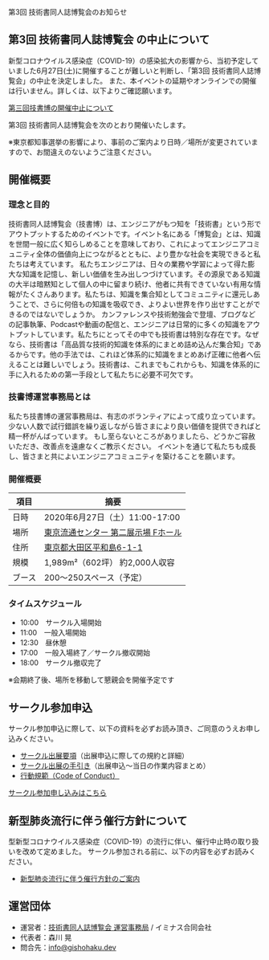 
<SEO title="第3回 技術書同人誌博覧会のお知らせ"/>

<SectionHeader text="NEXT EVENT" pageHeader>
第3回 技術書同人誌博覧会のお知らせ
</SectionHeader>

<MdxContainer>

## 第3回 技術書同人誌博覧会 の中止について

新型コロナウイルス感染症（COVID-19）の感染拡大の影響から、当初予定していました6月27日(土)に開催することが難しいと判断し、「第3回 技術書同人誌博覧会」の中止を決定しました。
また、本イベントの延期やオンラインでの開催は行いません。詳しくは、以下よりご確認願います。

[第三回技書博の開催中止について](https://esa-pages.io/p/sharing/13039/posts/101/1e5d105a4cb3811772e4.html)

第3回 技術書同人誌博覧会を次のとおり開催いたします。

※東京都知事選挙の影響により、事前のご案内より日時／場所が変更されていますので、お間違えのないようご注意ください。

## 開催概要

### 理念と目的

技術書同人誌博覧会（技書博）は、エンジニアがもつ知を「技術書」という形でアウトプットするためのイベントです。イベント名にある「博覧会」とは、知識を世間一般に広く知らしめることを意味しており、これによってエンジニアコミュニティ全体の価値向上につながるとともに、より豊かな社会を実現できると私たちは考えています。
私たちエンジニアは、日々の業務や学習によって得た膨大な知識を記憶し、新しい価値を生み出しつづけています。その源泉である知識の大半は暗黙知として個人の中に留まり続け、他者に共有できていない有用な情報がたくさんあります。私たちは、知識を集合知としてコミュニティに還元しあうことで、さらに何倍もの知識を吸収でき、よりよい世界を作り出せすことができるのではないでしょうか。
カンファレンスや技術勉強会で登壇、ブログなどの記事執筆、Podcastや動画の配信と、エンジニアは日常的に多くの知識をアウトプットしています。私たちにとってその中でも技術書は特別な存在です。なぜなら、技術書は「高品質な技術的知識を体系的にまとめ詰め込んだ集合知」であるからです。他の手法では、これほど体系的に知識をまとめあげ正確に他者へ伝えることは難しいでしょう。技術書は、これまでもこれからも、知識を体系的に手に入れるための第一手段として私たちに必要不可欠です。

### 技書博運営事務局とは

私たち技書博の運営事務局は、有志のボランティアによって成り立っています。
少ない人数で試行錯誤を繰り返しながら皆さまにより良い価値を提供できればと精一杯がんばっています。
もし至らないところがありましたら、どうかご容赦いただき、改善点を遠慮なくご教示ください。
イベントを通じて私たちも成長し、皆さまと共によいエンジニアコミュニティを築けることを願います。

### 開催概要

項目 | 摘要
----- | -----
日時 | 2020年6月27日（土）11:00-17:00
場所 | [東京流通センター 第二展示場 Fホール](https://www.trc-event.jp/access/)
住所 | [東京都大田区平和島6-1-1](https://g.page/trc-event)
規模 | 1,989m²（602坪）	約2,000人収容
ブース | 200～250スペース（予定）

### タイムスケジュール

- 10:00　サークル入場開始
- 11:00　一般入場開始
- 12:30　昼休憩
- 17:00　一般入場終了／サークル撤収開始
- 18:00　サークル撤収完了

※会期終了後、場所を移動して懇親会を開催予定です

## サークル参加申込

サークル参加申込に際して、以下の資料を必ずお読み頂き、ご同意のうえお申し込みください。

- [サークル出展要項](https://esa-pages.io/p/sharing/13039/posts/92/d8895bbcc65751f99ae4.html)（出展申込に際しての規約と詳細）
- [サークル出展の手引き](https://esa-pages.io/p/sharing/13039/posts/91/d7acc66896074dd0789e.html)（出展申込～当日の作業内容まとめ）
- [行動規範（Code of Conduct）](https://esa-pages.io/p/sharing/13039/posts/13/4c6fe5c0f58bb4fb32cd.html)

[サークル参加申し込みはこちら](https://forms.gle/Un4E5wELeYtwE2GS8)

## 新型肺炎流行に伴う催行方針について

型新型コロナウイルス感染症（COVID-19）の流行に伴い、催行中止時の取り扱いを改めて定めました。
サークル参加される前に、以下の内容を必ずお読みください。

- [新型肺炎流行に伴う催行方針のご案内](https://esa-pages.io/p/sharing/13039/posts/95/4cc6922bccb1ab7b83af.html)

## 運営団体

- 運営者：[技術書同人誌博覧会 運営事務局](https://gishohaku.dev/) / イミナス合同会社
- 代表者：森川 晃
- 問合先：[info@gishohaku.dev](mailto:info@gishohaku.dev)

</MdxContainer>
